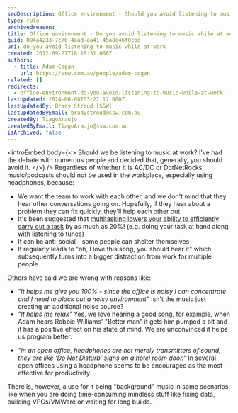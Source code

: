 ```yaml
---
seoDescription: Office environment - Should you avoid listening to music while at work?
type: rule
archivedreason:
title: Office environment - Do you avoid listening to music while at work?
guid: 094a4233-7c70-4aad-aa41-45a8c46f0cbd
uri: do-you-avoid-listening-to-music-while-at-work
created: 2012-09-27T18:18:31.000Z
authors:
  - title: Adam Cogan
    url: https://ssw.com.au/people/adam-cogan
related: []
redirects:
  - office-environment-do-you-avoid-listening-to-music-while-at-work
lastUpdated: 2024-06-08T03:27:17.000Z
lastUpdatedBy: Brady Stroud [SSW]
lastUpdatedByEmail: bradystroud@ssw.com.au
createdBy: TiagoAraujo
createdByEmail: TiagoAraujo@ssw.com.au
isArchived: false
---
```


<introEmbed
  body={<>
Should we be listening to music at work? I've had the debate with numerous people and decided that, generally, you should avoid it.
  </>}
/>
Regardless of whether it is AC/DC or DotNetRocks, music/podcasts should not be used in the workplace, especially using headphones, because:

- We want the team to work with each other, and we don't mind that they hear other conversations going on. Hopefully, if they hear about a problem they can fix quickly, they'll help each other out.
- It's been suggested that [multitasking lowers your ability to efficiently carry out a task](https://blog.codinghorror.com/the-multi-tasking-myth/) by as much as 20%! (e.g. doing your task at hand along with listening to tunes)
- It can be anti-social - some people can shelter themselves
- It regularly leads to "oh, I love this song, you should hear it" which subsequently turns into a bigger distraction from work for multiple people

Others have said we are wrong with reasons like:

- _"It helps me give you 100% - since the office is noisy I can concentrate and I need to block out a noisy environment"_
  Isn't the music just creating an additional noise source?
- _"It helps me relax"_
  Yes, we love hearing a good song, for example, when Adam hears Robbie Williams' "Better man" it gets him pumped a bit and it has a positive effect on his state of mind. We are unconvinced it helps us program better.

* _"In an open office, headphones are not merely transmitters of sound, they are like ‘Do Not Disturb’ signs on a hotel room door."_
  In several open offices using a headphone seems to be encouraged as the most effective for productivity.

There is, however, a use for it being "background" music in some scenarios; like when you are doing time-consuming mindless stuff like fixing data, building VPCs/VMWare or waiting for long builds.

